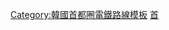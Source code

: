 {{鐵道路線
| 模板名稱 = 新盆唐线
| 名稱 = [[新盆唐線]]
| 代表色 = #D4003B
| 背景顏色 = #f1d0d6
| Logo = 
| 車站列表 = 
{{Navbox|subgroup
|groupstyle = background: #f1d0d6; text-align: center; width: 8%;
|liststyle = text-align: left;
|group1= '''[[新盆唐線]]'''
|group1style= border-right:solid 5px #D4003B; 
|list1= ''[[龙山站 (首尔)|龙山]]'' - ''國立博物館'' - ''東冰庫'' - [[新沙站 (首尔)|新沙]] - [[论岘站|论岘]] - [[新論峴站|新論峴]] - [[江南站 (首爾)|江南]] - [[良才站|良才]] - [[良才市民之林站|良才市民之林]] - [[清溪山站|清溪山]] - [[板橋站 (京畿道)|板橋]] - [[亭子站|亭子]] - [[美金站|美金]] - [[東川站 (京畿道)|東川]] - [[水枝區廳站|水枝區廳]] - [[星福站|星福]] - [[上峴站|上峴]] - [[光教中央站|光教中央]]（[[新盆唐線#南部延伸線|南部延伸線]]→） - [[光教站|光教]]
|group2= '''[[新盆唐線#南部延伸線|南部延伸線]]'''
|group2style= border-right:solid 5px #D4003B; 
|list2= [[光教中央站|光教中央]] - ''水原世界盃體育場'' - ''東水原'' - ''[[華西站|華西]]'' - ''好梅實'' - ''[[梧木川站|梧木川]]'' - ''[[峰潭站|峰潭]]'' - ''旺林'' - ''鄉南''}}
}}<noinclude>
[[Category:韓國首都圈電鐵路線模板]]
[[Category:韓國铁路模板|首]]
</noinclude>